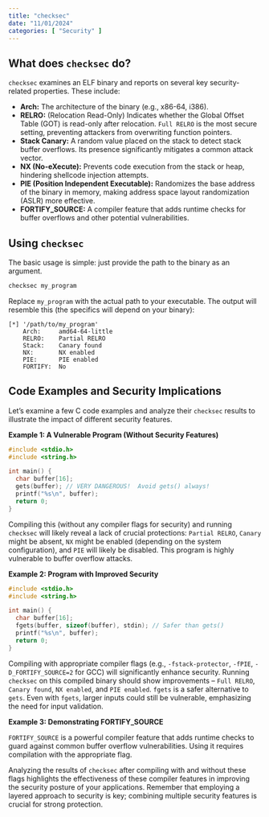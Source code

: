 ```yaml
---
title: "checksec"
date: "11/01/2024"
categories: [ "Security" ]
---
```

## What does `checksec` do?

`checksec` examines an ELF binary and reports on several key security-related properties. These include:

* **Arch:** The architecture of the binary (e.g., x86-64, i386).
* **RELRO:** (Relocation Read-Only)  Indicates whether the Global Offset Table (GOT) is read-only after relocation.  `Full RELRO` is the most secure setting, preventing attackers from overwriting function pointers.
* **Stack Canary:** A random value placed on the stack to detect stack buffer overflows.  Its presence significantly mitigates a common attack vector.
* **NX (No-eXecute):** Prevents code execution from the stack or heap, hindering shellcode injection attempts.
* **PIE (Position Independent Executable):** Randomizes the base address of the binary in memory, making address space layout randomization (ASLR) more effective.
* **FORTIFY_SOURCE:** A compiler feature that adds runtime checks for buffer overflows and other potential vulnerabilities.


## Using `checksec`

The basic usage is simple: just provide the path to the binary as an argument.

```bash
checksec my_program
```

Replace `my_program` with the actual path to your executable.  The output will resemble this (the specifics will depend on your binary):

```
[*] '/path/to/my_program'
    Arch:     amd64-64-little
    RELRO:    Partial RELRO
    Stack:    Canary found
    NX:       NX enabled
    PIE:      PIE enabled
    FORTIFY:  No
```

## Code Examples and Security Implications

Let's examine a few C code examples and analyze their `checksec` results to illustrate the impact of different security features.


**Example 1: A Vulnerable Program (Without Security Features)**

```c
#include <stdio.h>
#include <string.h>

int main() {
  char buffer[16];
  gets(buffer); // VERY DANGEROUS!  Avoid gets() always!
  printf("%s\n", buffer);
  return 0;
}
```

Compiling this (without any compiler flags for security) and running `checksec` will likely reveal a lack of crucial protections:  `Partial RELRO`, `Canary` might be absent, `NX` might be enabled (depending on the system configuration), and `PIE` will likely be disabled.  This program is highly vulnerable to buffer overflow attacks.

**Example 2:  Program with Improved Security**

```c
#include <stdio.h>
#include <string.h>

int main() {
  char buffer[16];
  fgets(buffer, sizeof(buffer), stdin); // Safer than gets()
  printf("%s\n", buffer);
  return 0;
}
```

Compiling with appropriate compiler flags (e.g., `-fstack-protector`, `-fPIE`, `-D_FORTIFY_SOURCE=2` for GCC) will significantly enhance security. Running `checksec` on this compiled binary should show improvements –  `Full RELRO`, `Canary found`, `NX enabled`, and `PIE enabled`.  `fgets` is a safer alternative to `gets`.  Even with `fgets`, larger inputs could still be vulnerable, emphasizing the need for input validation.


**Example 3: Demonstrating FORTIFY_SOURCE**

`FORTIFY_SOURCE` is a powerful compiler feature that adds runtime checks to guard against common buffer overflow vulnerabilities.  Using it requires compilation with the appropriate flag.



Analyzing the results of `checksec` after compiling with and without these flags highlights the effectiveness of these compiler features in improving the security posture of your applications.  Remember that employing a layered approach to security is key; combining multiple security features is crucial for strong protection.

